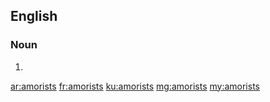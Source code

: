 ==English==

===Noun===
{{head|en|plural}}

# {{plural of|amorist|lang=en|nocat=1}}

[[ar:amorists]]
[[fr:amorists]]
[[ku:amorists]]
[[mg:amorists]]
[[my:amorists]]